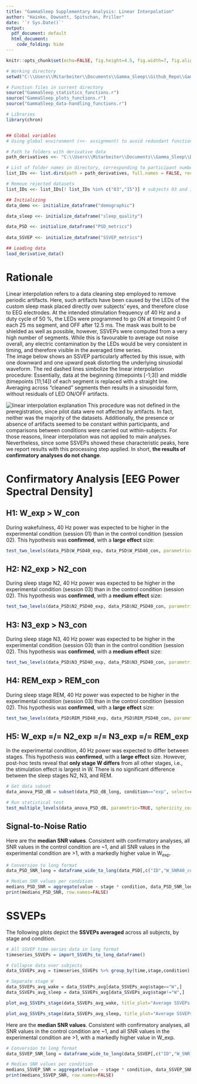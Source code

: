 ```yaml
---
title: "GammaSleep Supplementary Analysis: Linear Interpolation"
author: "Hainke, Dowsett, Spitschan, Priller"
date: '`r Sys.Date()`'
output:
  pdf_document: default
  html_document:
    code_folding: hide
---
```


```r
knitr::opts_chunk$set(echo=FALSE, fig.height=4.5, fig.width=7, fig.align="center")
```

```r
# Working directory
setwd("C:\\Users\\Mitarbeiter\\Documents\\Gamma_Sleep\\Github_Repo\\Gamma-Sleep\\Code\\Statistics")

# Function files in current directory
source("GammaSleep_statistics_functions.r")
source("GammaSleep_plots_functions.r")
source("GammaSleep_data-handling_functions.r")

# Libraries
library(chron)


## Global variables
# Using global environment (<<- assignment) to avoid redundant function arguments

# Path to folders with derivative data
path_derivatives <<- "C:\\Users\\Mitarbeiter\\Documents\\Gamma_Sleep\\Data\\Derivatives_interpolated\\" 

# List of folder names in directory, corresponding to participant numbers
list_IDs <<- list.dirs(path = path_derivatives, full.names = FALSE, recursive = FALSE)

# Remove rejected datasets
list_IDs <<- list_IDs[! list_IDs %in% c("03","15")] # subjects 03 and 15 were drop-outs
```

```r
## Initializing 
data_demo <<- initialize_dataframe("demographic")

data_sleep <<- initialize_dataframe("sleep_quality")

data_PSD <<- initialize_dataframe("PSD_metrics")
                        
data_SSVEP <<- initialize_dataframe("SSVEP_metrics")

## Loading data
load_derivative_data()
```

# Rationale

Linear interpolation refers to a data cleaning step employed to remove periodic artifacts. Here, such artifacts have been caused by the LEDs of the custom sleep mask placed directly over subjects' eyes, and therefore close to EEG electrodes. At the intended stimulation frequency of 40 Hz and a duty cycle of 50 %, the LEDs were programmed to go ON at timepoint 0 of each 25 ms segment, and OFF after 12.5 ms. The mask was built to be shielded as well as possible, however, SSVEPs were computed from a very high number of segments. While this is favourable to average out noise overall, any electric contamination by the LEDs would be very consistent in timing, and therefore visible in the averaged time series.  
The image below shows an SSVEP particularly affected by this issue, with one downward and one upward peak distorting the underlying sinusiodal waveform. The red dashed lines simbolize the linear interpolation procedure: Essentially, data at the beginning (timepoints [-1;3]) and middle (timepoints [11;14]) of each segment is replaced with a straight line. Averaging across "cleaned" segments then results in a sinusoidal form, without residuals of LED ON/OFF artifacts.  

![linear interpolation explanation](C:/Users/Mitarbeiter/Documents/Gamma_Sleep/Github_Repo/Gamma-Sleep/Code/Statistics/linear_interpolation.png)
This procedure was not defined in the preregistration, since pilot data were not affected by artifacts. In fact, neither was the majority of the datasets. Additionally, the presence or absence of artifacts seemed to be constant within participants, and comparisons between conditions were carried out within-subjects. For those reasons, linear interpolation was not applied to main analyses. Nevertheless, since some SSVEPs showed these characteristic peaks, here we report results with this processing step applied. In short, **the results of confirmatory analyses do not change**.  

# Confirmatory Analysis [EEG Power Spectral Density]

## H1: W_exp > W_con

During wakefulness, 40 Hz power was expected to be higher in the experimental condition (session 01) than in the control condition (session 02). This hypothesis was **confirmed**, with a **large effect** size:  

```r
test_two_levels(data_PSD$W_PSD40_exp, data_PSD$W_PSD40_con, parametric=TRUE, alternative="greater")
```

## H2: N2_exp > N2_con

During sleep stage N2, 40 Hz power was expected to be higher in the experimental condition (session 03) than in the control condition (session 02). This hypothesis was **confirmed**, with a **medium effect** size:  

```r
test_two_levels(data_PSD$N2_PSD40_exp, data_PSD$N2_PSD40_con, parametric=TRUE, alternative="greater")
```

## H3: N3_exp > N3_con

During sleep stage N3, 40 Hz power was expected to be higher in the experimental condition (session 03) than in the control condition (session 02). This hypothesis was **confirmed**, with a **medium effect** size:  

```r
test_two_levels(data_PSD$N3_PSD40_exp, data_PSD$N3_PSD40_con, parametric=TRUE, alternative="greater")
```

## H4: REM_exp > REM_con

During sleep stage REM, 40 Hz power was expected to be higher in the experimental condition (session 03) than in the control condition (session 02). This hypothesis was **confirmed**, with a **large effect** size:  

```r
test_two_levels(data_PSD$REM_PSD40_exp, data_PSD$REM_PSD40_con, parametric=FALSE, alternative="greater")
```

## H5: W_exp =/= N2_exp =/= N3_exp =/= REM_exp

In the experimental condition, 40 Hz power was expected to differ between stages. This hypothesis was **confirmed**, with a **large effect** size. However, post-hoc tests reveal that **only stage W differs** from all other stages, i.e., the stimulation effect is largest in W. There is no significant difference between the sleep stages N2, N3, and REM.

```r
# Get data subset
data_anova_PSD_dB = subset(data_PSD_dB_long, condition=="exp", select=c(ID,stage,value))

# Run statistical test
test_multiple_levels(data_anova_PSD_dB, parametric=TRUE, sphericity_correction="greenhouse-geisser")
```

## Signal-to-Noise Ratio

Here are the **median SNR values**. Consistent with confirmatory analyses, all SNR values in the control condition are ~1, and all SNR values in the experimental condition are >1, with a markedly higher value in W~exp~. 

```r
# Conversion to long format
data_PSD_SNR_long = dataframe_wide_to_long(data_PSD[,c("ID","W_SNR40_con","N2_SNR40_con","N3_SNR40_con","REM_SNR40_con","W_SNR40_exp","N2_SNR40_exp","N3_SNR40_exp","REM_SNR40_exp")])

# Median SNR values per condition
medians_PSD_SNR = aggregate(value ~ stage * condition, data_PSD_SNR_long, median) # mean likely biased by outliers
print(medians_PSD_SNR, row.names=FALSE)
```

# SSVEPs

The following plots depict the **SSVEPs averaged** across all subjects, by stage and condition.

```r
# All SSVEP time series data in long format
timeseries_SSVEPs = import_SSVEPs_to_long_dataframe()

# Collapse data over subjects
data_SSVEPs_avg = timeseries_SSVEPs %>% group_by(time,stage,condition) %>% summarise_at(vars("value"), mean)

# Separate stage W
data_SSVEPs_avg_wake = data_SSVEPs_avg[data_SSVEPs_avg$stage=="W",]
data_SSVEPs_avg_sleep = data_SSVEPs_avg[data_SSVEPs_avg$stage!="W",]
```
  
```r
plot_avg_SSVEPs_stage(data_SSVEPs_avg_wake, title_plot="Average SSVEPs - Wake")
```
  
```r
plot_avg_SSVEPs_stage(data_SSVEPs_avg_sleep, title_plot="Average SSVEPs - Sleep")
```

Here are the **median SNR values**. Consistent with confirmatory analyses, all SNR values in the control condition are ~1, and all SNR values in the experimental condition are >1, with a markedly higher value in W_exp. 

```r
# Conversion to long format
data_SSVEP_SNR_long = dataframe_wide_to_long(data_SSVEP[,c("ID","W_SNR_con","N2_SNR_con","N3_SNR_con","REM_SNR_con","W_SNR_exp","N2_SNR_exp","N3_SNR_exp","REM_SNR_exp")])

# Median SNR values per condition
medians_SSVEP_SNR = aggregate(value ~ stage * condition, data_SSVEP_SNR_long, median) # mean likely biased by outliers
print(medians_SSVEP_SNR, row.names=FALSE)
```





